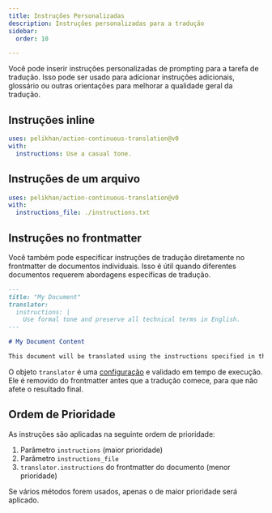 ```yaml
---
title: Instruções Personalizadas
description: Instruções personalizadas para a tradução
sidebar:
  order: 10

---
```


Você pode inserir instruções personalizadas de prompting para a tarefa de tradução.
Isso pode ser usado para adicionar instruções adicionais, glossário ou outras orientações para melhorar
a qualidade geral da tradução.

## Instruções inline

```yaml title=".github/workflows/ct.yml" "instructions: Use a casual tone."
uses: pelikhan/action-continuous-translation@v0
with:
  instructions: Use a casual tone.
```

## Instruções de um arquivo

```yaml title=".github/workflows/ct.yml" "instructions_file: ./instructions.txt"
uses: pelikhan/action-continuous-translation@v0
with:
  instructions_file: ./instructions.txt
```

## Instruções no frontmatter

Você também pode especificar instruções de tradução diretamente no frontmatter de documentos individuais.
Isso é útil quando diferentes documentos requerem abordagens específicas de tradução.

```markdown title="example.md"
---
title: "My Document"
translator:
  instructions: |
    Use formal tone and preserve all technical terms in English.
---

# My Document Content

This document will be translated using the instructions specified in the frontmatter.
```

O objeto `translator` é uma [configuração](../../reference/configuration/) e validado em tempo de execução.
Ele é removido do frontmatter antes que a tradução comece, para que não afete o resultado final.

## Ordem de Prioridade

As instruções são aplicadas na seguinte ordem de prioridade:

1. Parâmetro `instructions` (maior prioridade)
2. Parâmetro `instructions_file`
3. `translator.instructions` do frontmatter do documento (menor prioridade)

Se vários métodos forem usados, apenas o de maior prioridade será aplicado.
